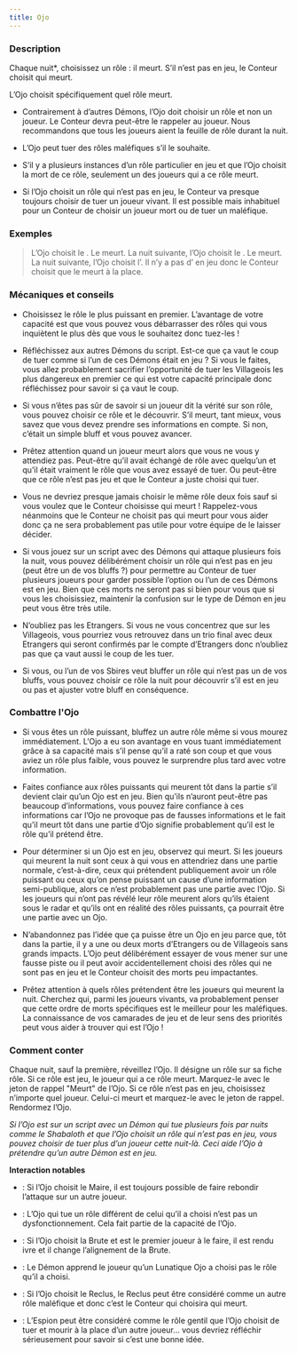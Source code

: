 ```yaml
---
title: Ojo
---
```



<Role OJO header />

### Description

Chaque nuit*, choisissez un rôle : il meurt. S’il n’est pas en jeu, le Conteur choisit qui meurt.

L’Ojo choisit spécifiquement quel rôle meurt.

-	Contrairement à d’autres Démons, l’Ojo doit choisir un rôle et non un joueur. Le Conteur devra peut-être le rappeler au joueur. Nous recommandons que tous les joueurs aient la feuille de rôle durant la nuit.

-	L’Ojo peut tuer des rôles maléfiques s’il le souhaite.

-	S’il y a plusieurs instances d’un rôle particulier en jeu et que l’Ojo choisit la mort de ce rôle, seulement un des joueurs qui a ce rôle meurt.

-	Si l’Ojo choisit un rôle qui n’est pas en jeu, le Conteur va presque toujours choisir de tuer un joueur vivant. Il est possible mais inhabituel pour un Conteur de choisir un joueur mort ou de tuer un maléfique.

### Exemples

> L’Ojo choisit le <Role MEDECIN_DE_PESTE />. Le <Role MEDECIN_DE_PESTE /> meurt. La nuit suivante, l’Ojo choisit le <Role CULTIVATEUR_DE_PAVOT />. Le <Role CULTIVATEUR_DE_PAVOT /> meurt. La nuit suivante, l’Ojo choisit l’<Role EMPATHIQUE />. Il n’y a pas d’<Role EMPATHIQUE /> en jeu donc le Conteur choisit que le <Role SHUGENJA /> meurt à la place.

### Mécaniques et conseils

- Choisissez le rôle le plus puissant en premier. L’avantage de votre capacité est que vous pouvez vous débarrasser des rôles qui vous inquiètent le plus dès que vous le souhaitez donc tuez-les !

- Réfléchissez aux autres Démons du script. Est-ce que ça vaut le coup de tuer comme si l’un de ces Démons était en jeu ? Si vous le faites, vous allez probablement sacrifier l’opportunité de tuer les Villageois les plus dangereux en premier ce qui est votre capacité principale donc réfléchissez pour savoir si ça vaut le coup.

- Si vous n’êtes pas sûr de savoir si un joueur dit la vérité sur son rôle, vous pouvez choisir ce rôle et le découvrir. S’il meurt, tant mieux, vous savez que vous devez prendre ses informations en compte. Si non, c’était un simple bluff et vous pouvez avancer.

- Prêtez attention quand un joueur meurt alors que vous ne vous y attendiez pas. Peut-être qu’il avait échangé de rôle avec quelqu’un et qu’il était vraiment le rôle que vous avez essayé de tuer. Ou peut-être que ce rôle n’est pas jeu et que le Conteur a juste choisi qui tuer. 

- Vous ne devriez presque jamais choisir le même rôle deux fois sauf si vous voulez que le Conteur choisisse qui meurt ! Rappelez-vous néanmoins que le Conteur ne choisit pas qui meurt pour vous aider donc ça ne sera probablement pas utile pour votre équipe de le laisser décider.

- Si vous jouez sur un script avec des Démons qui attaque plusieurs fois la nuit, vous pouvez délibérément choisir un rôle qui n’est pas en jeu (peut être un de vos bluffs ?) pour permettre au Conteur de tuer plusieurs joueurs pour garder possible l’option ou l’un de ces Démons est en jeu. Bien que ces morts ne seront pas si bien pour vous que si vous les choisissiez, maintenir la confusion sur le type de Démon en jeu peut vous être très utile.

- N’oubliez pas les Etrangers. Si vous ne vous concentrez que sur les Villageois, vous pourriez vous retrouvez dans un trio final avec deux Etrangers qui seront confirmés par le compte d’Etrangers donc n’oubliez pas que ça vaut aussi le coup de les tuer. 

- Si vous, ou l’un de vos Sbires veut bluffer un rôle qui n’est pas un de vos bluffs, vous pouvez choisir ce rôle la nuit pour découvrir s’il est en jeu ou pas et ajuster votre bluff en conséquence.

### Combattre l'Ojo

- Si vous êtes un rôle puissant, bluffez un autre rôle même si vous mourez immédiatement. L‘Ojo a eu son avantage en vous tuant immédiatement grâce à sa capacité mais s’il pense qu’il a raté son coup et que vous aviez un rôle plus faible, vous pouvez le surprendre plus tard avec votre information. 

- Faites confiance aux rôles puissants qui meurent tôt dans la partie s’il devient clair qu’un Ojo est en jeu. Bien qu’ils n’auront peut-être pas beaucoup d’informations, vous pouvez faire confiance à ces informations car l’Ojo ne provoque pas de fausses informations et le fait qu’il meurt tôt dans une partie d’Ojo signifie probablement qu’il est le rôle qu’il prétend être. 

- Pour déterminer si un Ojo est en jeu, observez qui meurt. Si les joueurs qui meurent la nuit sont ceux à qui vous en attendriez dans une partie normale, c’est-à-dire, ceux qui prétendent publiquement avoir un rôle puissant ou ceux qu’on pense puissant un cause d’une information semi-publique, alors ce n’est probablement pas une partie avec l’Ojo. Si les joueurs qui n’ont pas révélé leur rôle meurent alors qu’ils étaient sous le radar et qu’ils ont en réalité des rôles puissants, ça pourrait être une partie avec un Ojo. 

- N’abandonnez pas l’idée que ça puisse être un Ojo en jeu parce que, tôt dans la partie, il y a une ou deux morts d’Etrangers ou de Villageois sans grands impacts. L’Ojo peut délibérément essayer de vous mener sur une fausse piste ou il peut avoir accidentellement choisi des rôles qui ne sont pas en jeu et le Conteur choisit des morts peu impactantes.

- Prêtez attention à quels rôles prétendent être les joueurs qui meurent la nuit. Cherchez qui, parmi les joueurs vivants, va probablement penser que cette ordre de morts spécifiques est le meilleur pour les maléfiques. La connaissance de vos camarades de jeu et de leur sens des priorités peut vous aider à trouver qui est l’Ojo !

### Comment conter

Chaque nuit, sauf la première, réveillez l’Ojo. Il désigne un rôle sur sa fiche rôle. Si ce rôle est jeu, le joueur qui a ce rôle meurt. Marquez-le avec le jeton de rappel "Meurt" de l’Ojo. Si ce rôle n’est pas en jeu, choisissez n’importe quel joueur. Celui-ci meurt et marquez-le avec le jeton de rappel. Rendormez l’Ojo.

_Si l’Ojo est sur un script avec un Démon qui tue plusieurs fois par nuits comme le Shabaloth et que l’Ojo choisit un rôle qui n’est pas en jeu, vous pouvez choisir de tuer plus d’un joueur cette nuit-là. Ceci aide l’Ojo à prétendre qu’un autre Démon est en jeu._

**Interaction notables**

- <Role MAIRE /> : Si l’Ojo choisit le Maire, il est toujours possible de faire rebondir l’attaque sur un autre joueur.

- <Role MATHEMATICIEN /> : L’Ojo qui tue un rôle différent de celui qu’il a choisi n’est pas un dysfonctionnement. Cela fait partie de la capacité de l’Ojo.

- <Role BRUTE /> : Si l’Ojo choisit la Brute et est le premier joueur à le faire, il est rendu ivre et il change l’alignement de la Brute.

- <Role LUNATIQUE /> : Le Démon apprend le joueur qu’un Lunatique Ojo a choisi pas le rôle qu’il a choisi. 

- <Role RECLUS /> : Si l’Ojo choisit le Reclus, le Reclus peut être considéré comme un autre rôle maléfique et donc c’est le Conteur qui choisira qui meurt.

- <Role ESPION /> : L’Espion peut être considéré comme le rôle gentil que l’Ojo choisit de tuer et mourir à la place d’un autre joueur… vous devriez réfléchir sérieusement pour savoir si c’est une bonne idée.
